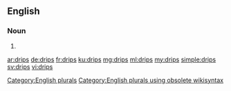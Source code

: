 ==English==

===Noun===
{{head|en}}

# {{plural of|drip}}

[[Category:English plurals]][[Category:English plurals using obsolete wikisyntax]]

[[ar:drips]]
[[de:drips]]
[[fr:drips]]
[[ku:drips]]
[[mg:drips]]
[[ml:drips]]
[[my:drips]]
[[simple:drips]]
[[sv:drips]]
[[vi:drips]]